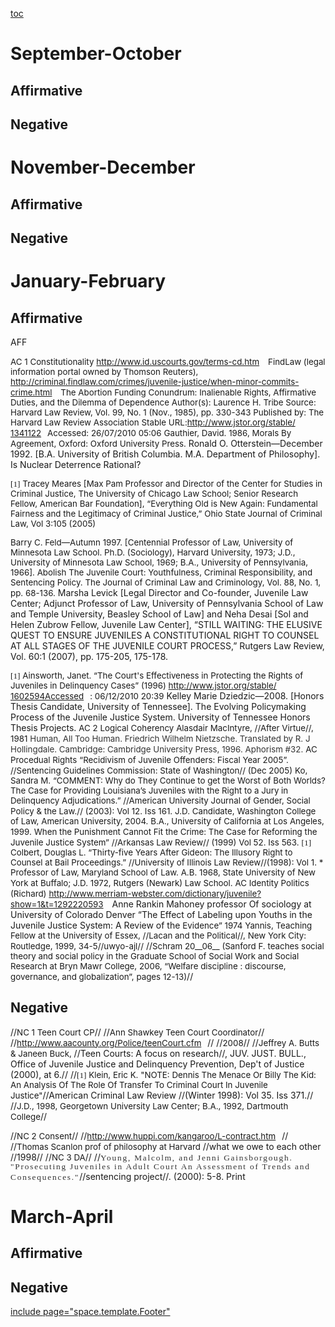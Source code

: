 [[toc]]
=September-October= 
==Affirmative== 
==Negative== 

=November-December= 
==Affirmative== 
==Negative== 

=January-February= 
==Affirmative== 

<span style="margin-bottom: 0px; margin-left: 0px; margin-right: 0px; margin-top: 0px; padding-bottom: 0px; padding-left: 0px; padding-right: 0px; padding-top: 0px;"><span style="line-height: normal;">AFF</span></span>


<span style="margin-bottom: 0px; margin-left: 0px; margin-right: 0px; margin-top: 0px; padding-bottom: 0px; padding-left: 0px; padding-right: 0px; padding-top: 0px;"><span style="font-size: 10pt; line-height: normal;">AC 1 Constitutionality</span></span>
<span style="margin-bottom: 0px; margin-left: 0px; margin-right: 0px; margin-top: 0px; padding-bottom: 0px; padding-left: 0px; padding-right: 0px; padding-top: 0px;"><span style="line-height: normal;"><span style="font-size: 10pt;"><span style="background-attachment: initial; background-clip: initial; background-color: initial; url(http: //wiki.debatecoaches.org/i/a.gif); background-origin: initial; background-position: 100% 50%; background-repeat: no-repeat no-repeat; cursor: pointer; padding-right: 10px;">[[http://www.id.uscourts.gov/terms-cd.htm]]</span></span></span></span>
<span style="margin-bottom: 0px; margin-left: 0px; margin-right: 0px; margin-top: 0px; padding-bottom: 0px; padding-left: 0px; padding-right: 0px; padding-top: 0px;"><span style="line-height: normal;"><span style="font-size: 10pt;">FindLaw (legal information portal owned by Thomson Reuters), <span style="background-attachment: initial; background-clip: initial; background-color: initial; url(http: //wiki.debatecoaches.org/i/a.gif); background-origin: initial; background-position: 100% 50%; background-repeat: no-repeat no-repeat; cursor: pointer; padding-right: 10px;">[[http://criminal.findlaw.com/crimes/juvenile-justice/when-minor-commits-crime.html]]</span></span></span></span>
<span style="margin-bottom: 0px; margin-left: 0px; margin-right: 0px; margin-top: 0px; padding-bottom: 0px; padding-left: 0px; padding-right: 0px; padding-top: 0px;"><span style="font-size: 10pt; line-height: normal;">The Abortion Funding Conundrum: Inalienable Rights, Affirmative Duties, and the Dilemma of Dependence Author(s): Laurence H. Tribe Source: Harvard Law Review, Vol. 99, No. 1 (Nov., 1985), pp. 330-343 Published by: The Harvard Law Review Association Stable URL:<span style="background-attachment: initial; background-clip: initial; background-color: initial; url(http: //wiki.debatecoaches.org/i/a.gif); background-origin: initial; background-position: 100% 50%; background-repeat: no-repeat no-repeat; cursor: pointer; padding-right: 10px;">[[@http://www.jstor.org/stable/1341122|http://www.jstor.org/stable/ 1341122]]</span>Accessed: 26/07/2010 05:06</span></span>
<span style="margin-bottom: 0px; margin-left: 0px; margin-right: 0px; margin-top: 0px; padding-bottom: 0px; padding-left: 0px; padding-right: 0px; padding-top: 0px;"><span style="font-size: 10pt; line-height: normal;">Gauthier, David. 1986, Morals By Agreement, Oxford: Oxford University Press.</span></span>
<span style="margin-bottom: 0px; margin-left: 0px; margin-right: 0px; margin-top: 0px; padding-bottom: 0px; padding-left: 0px; padding-right: 0px; padding-top: 0px;">Ronald O. Otterstein—December 1992. [B.A. University of British Columbia. M.A. Department of Philosophy]. Is Nuclear Deterrence Rational?</span>

<span style="margin-bottom: 0px; margin-left: 0px; margin-right: 0px; margin-top: 0px; padding-bottom: 0px; padding-left: 0px; padding-right: 0px; padding-top: 0px;"><span style="line-height: normal;"><span class="MsoFootnoteReference"><span style="font-size: 10pt;"><span class="MsoFootnoteReference"><span style="font-family: 'Times New Roman',serif; font-size: 10pt; line-height: 14px;">[1]</span></span></span></span><span style="font-size: 10pt;"> Tracey Meares [Max Pam Professor and Director of the Center for Studies in Criminal Justice, The University of Chicago Law School; Senior Research Fellow, American Bar Foundation], “Everything Old is New Again: Fundamental Fairness and the Legitimacy of Criminal Justice,” Ohio State Journal of Criminal Law, Vol 3:105 (2005)</span></span></span>

<span style="margin-bottom: 0px; margin-left: 0px; margin-right: 0px; margin-top: 0px; padding-bottom: 0px; padding-left: 0px; padding-right: 0px; padding-top: 0px;"><span style="font-size: 10pt; line-height: normal;">Barry C. Feld—Autumn 1997. [Centennial Professor of Law, University of Minnesota Law School. Ph.D. (Sociology), Harvard University, 1973; J.D., University of Minnesota Law School, 1969; B.A., University of Pennsylvania, 1966]. Abolish The Juvenile Court: Youthfulness, Criminal Responsibility, and Sentencing Policy. The Journal of Criminal Law and Criminology, Vol. 88, No. 1, pp. 68-136.</span></span>
<span style="margin-bottom: 0px; margin-left: 0px; margin-right: 0px; margin-top: 0px; padding-bottom: 0px; padding-left: 0px; padding-right: 0px; padding-top: 0px;">Marsha Levick [Legal Director and Co-founder, Juvenile Law Center; Adjunct Professor of</span>
<span style="margin-bottom: 0px; margin-left: 0px; margin-right: 0px; margin-top: 0px; padding-bottom: 0px; padding-left: 0px; padding-right: 0px; padding-top: 0px;">Law, University of Pennsylvania School of Law and Temple University, Beasley School</span>
<span style="margin-bottom: 0px; margin-left: 0px; margin-right: 0px; margin-top: 0px; padding-bottom: 0px; padding-left: 0px; padding-right: 0px; padding-top: 0px;">of Law] and Neha Desai [Sol and Helen Zubrow Fellow, Juvenile Law Center], “STILL WAITING: THE ELUSIVE QUEST TO ENSURE JUVENILES A CONSTITUTIONAL RIGHT TO COUNSEL AT ALL STAGES OF THE JUVENILE COURT PROCESS,” Rutgers Law Review, Vol. 60:1 (2007), pp. 175-205, 175-178.</span>


<span style="margin-bottom: 0px; margin-left: 0px; margin-right: 0px; margin-top: 0px; padding-bottom: 0px; padding-left: 0px; padding-right: 0px; padding-top: 0px;"><span style="line-height: normal;"><span class="MsoFootnoteReference"><span style="font-size: 10pt;"><span class="MsoFootnoteReference"><span style="font-family: 'Times New Roman',serif; font-size: 10pt; line-height: 14px;">[1]</span></span></span></span><span style="font-size: 10pt;"> Ainsworth, Janet. “The Court's Effectiveness in Protecting the Rights of Juveniles in Delinquency Cases” (1996) <span style="background-attachment: initial; background-clip: initial; background-color: initial; url(http: //wiki.debatecoaches.org/i/a.gif); background-origin: initial; background-position: 100% 50%; background-repeat: no-repeat no-repeat; cursor: pointer; padding-right: 10px;">[[@http://www.jstor.org/stable/1602594Accessed|http://www.jstor.org/stable/ 1602594Accessed]]</span>: 06/12/2010 20:39</span></span></span>
<span style="margin-bottom: 0px; margin-left: 0px; margin-right: 0px; margin-top: 0px; padding-bottom: 0px; padding-left: 0px; padding-right: 0px; padding-top: 0px;">Kelley Marie Dziedzic—2008. [Honors Thesis Candidate, University of Tennessee]. The Evolving Policymaking Process of the Juvenile Justice System. University of Tennessee Honors Thesis Projects.</span>
<span style="margin-bottom: 0px; margin-left: 0px; margin-right: 0px; margin-top: 0px; padding-bottom: 0px; padding-left: 0px; padding-right: 0px; padding-top: 0px;"><span style="font-size: 10pt; line-height: normal;">AC 2 Logical Coherency</span></span>
<span style="margin-bottom: 0px; margin-left: 0px; margin-right: 0px; margin-top: 0px; padding-bottom: 0px; padding-left: 0px; padding-right: 0px; padding-top: 0px;"><span style="font-size: 10pt; line-height: normal;">Alasdair MacIntyre, //After Virtue//, 1981</span></span>
<span style="margin-bottom: 0px; margin-left: 0px; margin-right: 0px; margin-top: 0px; padding-bottom: 0px; padding-left: 0px; padding-right: 0px; padding-top: 0px;"><span style="color: #333333; font-size: 10pt; line-height: normal;">Human, All Too Human. Friedrich Wilhelm Nietzsche. Translated by R. J Hollingdale. Cambridge: Cambridge University Press, 1996. Aphorism #32.</span></span>
<span style="margin-bottom: 0px; margin-left: 0px; margin-right: 0px; margin-top: 0px; padding-bottom: 0px; padding-left: 0px; padding-right: 0px; padding-top: 0px;"><span style="font-size: 10pt; line-height: normal;">AC Procedual Rights</span></span>
<span style="margin-bottom: 0px; margin-left: 0px; margin-right: 0px; margin-top: 0px; padding-bottom: 0px; padding-left: 0px; padding-right: 0px; padding-top: 0px;"><span style="font-size: 10pt; line-height: normal;">“Recidivism of Juvenile Offenders: Fiscal Year 2005”. //Sentencing Guidelines Commission: State of Washington// (Dec 2005)</span></span>
<span style="margin-bottom: 0px; margin-left: 0px; margin-right: 0px; margin-top: 0px; padding-bottom: 0px; padding-left: 0px; padding-right: 0px; padding-top: 0px;"><span style="font-size: 10pt; line-height: normal;">Ko, Sandra M. “COMMENT: Why do They Continue to get the Worst of Both Worlds? The Case for Providing Louisiana’s Juveniles with the Right to a Jury in Delinquency Adjudications.” //American University Journal of Gender, Social Policy & the Law.// (2003): Vol 12. Iss 161.</span></span>
<span style="margin-bottom: 0px; margin-left: 0px; margin-right: 0px; margin-top: 0px; padding-bottom: 0px; padding-left: 0px; padding-right: 0px; padding-top: 0px;"><span style="font-size: 10pt; line-height: normal;">J.D. Candidate, Washington College of Law, American University, 2004. B.A., University of California at Los Angeles, 1999.</span></span>
<span style="margin-bottom: 0px; margin-left: 0px; margin-right: 0px; margin-top: 0px; padding-bottom: 0px; padding-left: 0px; padding-right: 0px; padding-top: 0px;"><span style="font-size: 10pt; line-height: normal;">When the Punishment Cannot Fit the Crime: The Case for Reforming the Juvenile Justice System” //Arkansas Law Review// (1999) Vol 52. Iss 563.</span></span>
<span style="margin-bottom: 0px; margin-left: 0px; margin-right: 0px; margin-top: 0px; padding-bottom: 0px; padding-left: 0px; padding-right: 0px; padding-top: 0px;"><span style="line-height: normal;"><span class="MsoFootnoteReference"><span style="font-size: 10pt;"><span class="MsoFootnoteReference"><span style="font-family: 'Times New Roman',serif; font-size: 10pt; line-height: 14px;">[1]</span></span></span></span><span style="font-size: 10pt;"> Colbert, Douglas L. “Thirty-five Years After Gideon: The Illusory Right to Counsel at Bail Proceedings.” //University of Illinois Law Review//(1998): Vol 1. * Professor of Law, Maryland School of Law. A.B. 1968, State University of New York at Buffalo; J.D. 1972, Rutgers (Newark) Law School.</span></span></span>
<span style="margin-bottom: 0px; margin-left: 0px; margin-right: 0px; margin-top: 0px; padding-bottom: 0px; padding-left: 0px; padding-right: 0px; padding-top: 0px;"><span style="font-size: 10pt; line-height: normal;">AC Identity Politics (Richard)</span></span>
<span style="margin-bottom: 0px; margin-left: 0px; margin-right: 0px; margin-top: 0px; padding-bottom: 0px; padding-left: 0px; padding-right: 0px; padding-top: 0px;"><span style="font-size: 10pt; line-height: normal;"><span style="background-attachment: initial; background-clip: initial; background-color: initial; url(http: //wiki.debatecoaches.org/i/a.gif); background-origin: initial; background-position: 100% 50%; background-repeat: no-repeat no-repeat; cursor: pointer; padding-right: 10px;">[[http://www.merriam-webster.com/dictionary/juvenile?show=1&t=1292220593]]</span></span></span>
<span style="margin-bottom: 0px; margin-left: 0px; margin-right: 0px; margin-top: 0px; padding-bottom: 0px; padding-left: 0px; padding-right: 0px; padding-top: 0px;">Anne Rankin Mahoney professor Of sociology at University of Colorado Denver “The Effect of Labeling upon Youths in the Juvenile Justice System: A Review of the</span>
<span style="margin-bottom: 0px; margin-left: 0px; margin-right: 0px; margin-top: 0px; padding-bottom: 0px; padding-left: 0px; padding-right: 0px; padding-top: 0px;"><span style="font-size: 10pt; line-height: normal;">Evidence” 1974</span></span>
<span style="margin-bottom: 0px; margin-left: 0px; margin-right: 0px; margin-top: 0px; padding-bottom: 0px; padding-left: 0px; padding-right: 0px; padding-top: 0px;"><span style="font-size: 10pt; line-height: normal;">Yannis, Teaching Fellow at the University of Essex, //Lacan and the Political//, New York City: Routledge, 1999, 34-5//uwyo-ajl//</span></span>
<span style="margin-bottom: 0px; margin-left: 0px; margin-right: 0px; margin-top: 0px; padding-bottom: 0px; padding-left: 0px; padding-right: 0px; padding-top: 0px;">//<span style="font-size: 10pt; line-height: normal;">Schram 20__06__ (Sanford F. teaches social theory and social policy in the Graduate School of Social Work and Social Research at Bryn Mawr College, 2006, “Welfare discipline : discourse, governance, and globalization”, pages 12-13)</span>//</span>

==Negative== 

<span style="margin-bottom: 0px; margin-left: 0px; margin-right: 0px; margin-top: 0px; padding-bottom: 0px; padding-left: 0px; padding-right: 0px; padding-top: 0px;">//<span style="font-size: 10pt; line-height: normal;">NC 1 Teen Court CP</span>//</span>
<span style="margin-bottom: 0px; margin-left: 0px; margin-right: 0px; margin-top: 0px; padding-bottom: 0px; padding-left: 0px; padding-right: 0px; padding-top: 0px;">//<span style="font-size: 10pt; line-height: normal;">Ann Shawkey Teen Court Coordinator</span>//</span>
<span style="margin-bottom: 0px; margin-left: 0px; margin-right: 0px; margin-top: 0px; padding-bottom: 0px; padding-left: 0px; padding-right: 0px; padding-top: 0px;">//<span style="line-height: normal;"><span style="color: windowtext; font-size: 10pt;"><span style="background-attachment: initial; background-clip: initial; background-color: initial; url(http: //wiki.debatecoaches.org/i/a.gif); background-origin: initial; background-position: 100% 50%; background-repeat: no-repeat no-repeat; cursor: pointer; padding-right: 10px;">[[http://www.aacounty.org/Police/teenCourt.cfm]]</span></span></span>//</span>
<span style="margin-bottom: 0px; margin-left: 0px; margin-right: 0px; margin-top: 0px; padding-bottom: 0px; padding-left: 0px; padding-right: 0px; padding-top: 0px;">//<span style="font-size: 10pt; line-height: normal;">2008</span>//</span>
<span style="margin-bottom: 0px; margin-left: 0px; margin-right: 0px; margin-top: 0px; padding-bottom: 0px; padding-left: 0px; padding-right: 0px; padding-top: 0px;">//<span style="font-size: 10pt; line-height: normal;">Jeffrey A. Butts & Janeen Buck, </span>//Teen Courts: A focus on research//, JUV. JUST. BULL., Office of Juvenile Justice and Delinquency Prevention, Dep't of Justice (2000), at 6.//</span>
<span style="margin-bottom: 0px; margin-left: 0px; margin-right: 0px; margin-top: 0px; padding-bottom: 0px; padding-left: 0px; padding-right: 0px; padding-top: 0px;">//<span style="line-height: normal;"><span class="MsoFootnoteReference"><span style="font-size: 10pt;"><span class="MsoFootnoteReference"><span style="font-family: 'Times New Roman',serif; font-size: 10pt; line-height: 14px;">[1]</span></span></span></span><span style="font-size: 10pt;"> Klein, Eric K. "NOTE: Dennis The Menace Or Billy The Kid: An Analysis Of The Role Of Transfer To Criminal Court In Juvenile Justice"</span></span>//American Criminal Law Review //(Winter 1998): Vol 35. Iss 371.//</span>
<span style="margin-bottom: 0px; margin-left: 0px; margin-right: 0px; margin-top: 0px; padding-bottom: 0px; padding-left: 0px; padding-right: 0px; padding-top: 0px;">//<span style="font-size: 10pt; line-height: normal;">J.D., 1998, Georgetown University Law Center; B.A., 1992, Dartmouth College</span>//</span>

<span style="margin-bottom: 0px; margin-left: 0px; margin-right: 0px; margin-top: 0px; padding-bottom: 0px; padding-left: 0px; padding-right: 0px; padding-top: 0px;">//<span style="font-size: 10pt; line-height: normal;">NC 2 Consent</span>//</span>
<span style="margin-bottom: 0px; margin-left: 0px; margin-right: 0px; margin-top: 0px; padding-bottom: 0px; padding-left: 0px; padding-right: 0px; padding-top: 0px;">//<span style="font-size: 10pt; line-height: normal;"><span style="background-attachment: initial; background-clip: initial; background-color: initial; url(http: //wiki.debatecoaches.org/i/a.gif); background-origin: initial; background-position: 100% 50%; background-repeat: no-repeat no-repeat; cursor: pointer; padding-right: 10px;">[[http://www.huppi.com/kangaroo/L-contract.htm]]</span></span>//</span>
<span style="margin-bottom: 0px; margin-left: 0px; margin-right: 0px; margin-top: 0px; padding-bottom: 0px; padding-left: 0px; padding-right: 0px; padding-top: 0px;">//<span style="font-size: 10pt; line-height: normal;">Thomas Scanlon prof of philosophy at Harvard </span>//what we owe to each other //1998//</span>
<span style="margin-bottom: 0px; margin-left: 0px; margin-right: 0px; margin-top: 0px; padding-bottom: 0px; padding-left: 0px; padding-right: 0px; padding-top: 0px;">//<span style="font-size: 10pt; line-height: normal;">NC 3 DA</span>//</span>
<span style="margin-bottom: 0px; margin-left: 0px; margin-right: 0px; margin-top: 0px; padding-bottom: 0px; padding-left: 0px; padding-right: 0px; padding-top: 0px;">//<span style="color: #333333; font-family: 'Times New Roman',serif; font-size: 10pt; letter-spacing: 1.35pt; line-height: 14px;">Young, Malcolm, and Jenni Gainsborgough. "Prosecuting Juveniles in Adult Court An Assessment of Trends and Consequences."</span>//sentencing project//. (2000): 5-8. Print</span>


=March-April= 
==Affirmative== 
==Negative== 

[[include page="space.template.Footer"]]
